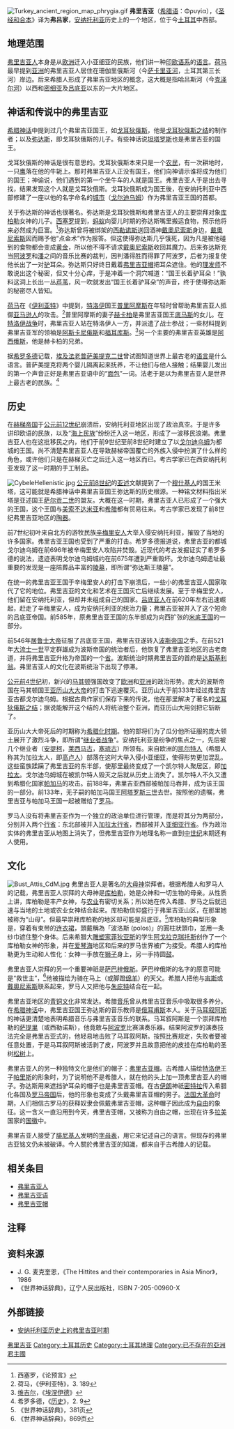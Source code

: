 {{noteTA
|1=zh-hans:弗里吉亚;zh-hant:佛里幾亞;
|2=zh-hans:吕底亚;zh-hant:利底亞;
}}
[[File:Turkey_ancient_region_map_phrygia.gif|thumbnail]]
'''弗里吉亚'''（[[希腊语|希腊语]]：Φρυγία），《[[和合本聖經|圣经和合本]]》译为'''弗吕家'''，[[安纳托利亚|安纳托利亚]]历史上的一个地区，位于今[[土耳其|土耳其]]中西部。
== 地理范围 ==
[[弗里吉亚人|弗里吉亚人]]本身是从[[欧洲|欧洲]]迁入小亚细亚的民族，他们讲一种[[印欧语系|印欧语系]]的[[语言|语言]]。[[荷马|荷马]]最早提到[[亚洲|亚洲]]的弗里吉亚人居住在珊伽里俄斯河（今[[萨卡里亚河|萨卡里亚河]]，土耳其第三长河）岸边。后来希腊人形成了弗里吉亚地区的概念，这大概是指哈吕斯河（今[[克泽尔河|克泽尔河]]）以西和[[密细亚|密细亚]]及[[吕底亚|吕底亚]]以东的一大片地区。

== 神话和传说中的弗里吉亚 ==
[[希腊神话|希腊神话]]中提到过几个弗里吉亚国王，如[[戈耳狄俄斯|戈耳狄俄斯]]，他是[[戈耳狄俄斯之结|戈耳狄俄斯之结]]的制作者；以及[[弥达斯|弥达斯]]，即戈耳狄俄斯的儿子。有些神话说[[坦塔罗斯|坦塔罗斯]]也是弗里吉亚的国王。

戈耳狄俄斯的神话是很有意思的。戈耳狄俄斯本来只是一个[[农民|农民]]，有一次耕地时，一只[[鹰|鹰]]落在他的牛轭上。那时弗里吉亚人正没有国王，他们向神请示谁将成为他们的国王；神谕说，他们遇到的第一个坐牛车的人就是国王。弗里吉亚人于是出去寻找，结果发现这个人就是戈耳狄俄斯。戈耳狄俄斯成为国王後，在安纳托利亚中西部修建了一座以他的名字命名的[[城市|城市]]（[[戈尔迪乌姆|戈尔迪乌姆]]）作为弗里吉亚王国的首都。

关于弥达斯的神话也很著名。弥达斯是戈耳狄俄斯和弗里吉亚人的主要崇拜对象[[库柏勒|库柏勒]]女神的儿子。[[西塞罗|西塞罗]]提到，[[蚂蚁|蚂蚁]]向婴儿时期的弥达斯嘴里搬运食物，预示他将来必然成为巨富。<ref>西塞罗，《论预言》</ref>弥达斯曾将被绑架的[[西勒诺斯|西勒诺斯]]送回酒神[[狄俄倪索斯|戴奧尼索斯]]身边，[[狄俄倪索斯|戴奧尼索斯]]因而赐予他“点金术”作为报答。但这使得弥达斯几乎饿死，因为凡是被他碰到的食物都会变成[[黄金|黄金]]，所以他不得不请求[[狄俄倪索斯|戴奧尼索斯]]收回其魔力。后来弥达斯充当[[阿波罗|阿波罗]]和[[潘_(希腊神话)|潘]]之间的音乐比赛的裁判，因判潘得胜而得罪了阿波罗，后者为报复使他长出了一对[[驴|驴]]耳朵。弥达斯只好终日戴着[[弗里吉亚帽|弗里吉亚帽]]把耳朵遮住。他的[[理发师|理发师]]不敢说出这个秘密，但又十分心痒，于是冲着一个洞穴喊道：“国王长着驴耳朵！”孰料这洞上长出一丛[[芦苇|芦苇]]，风一吹就发出“国王长着驴耳朵”的声音，终于使得弥达斯的秘密尽人皆知。

[[荷马|荷马]]在《[[伊利亚特|伊利亚特]]》中提到，[[特洛伊|特洛伊]]国王[[普里阿摩斯|普里阿摩斯]]在年轻时曾帮助弗里吉亚人抵御[[亚马逊人|亚马逊人]]的攻击。<ref>荷马，《伊利亚特》，3. 189</ref>普里阿摩斯的妻子[[赫卡柏|赫卡柏]]是弗里吉亚国王[[底马斯|底马斯]]的女儿。在[[特洛伊战争|特洛伊战争]]时，弗里吉亚人站在特洛伊人一方，并派遣了战士参战；一些材料提到弗里吉亚军的领袖是[[阿斯卡尼俄斯|阿斯卡尼俄斯]]和[[福耳库斯|福耳库斯]]。<ref>[[维吉尔|维吉尔]]，《[[埃涅伊德|埃涅伊德]]》</ref>另一个主要的弗里吉亚英雄是[[阿西俄斯|阿西俄斯]]，他是赫卡柏的兄弟。

据[[希罗多德|希罗多德]]记载，[[埃及|埃及]][[法老|法老]][[普萨美提克二世|普萨美提克二世]]曾试图知道世界上最古老的[[语言|语言]]是什么语言。普萨美提克将两个婴儿隔离起来抚养，不让他们与他人接触；结果婴儿发出的第一个声音正好是弗里吉亚语中的“[[面包|面包]]”一词。法老于是以为弗里吉亚人是世界上最古老的民族。<ref>希罗多德，《[[历史_(希罗多德)|历史]]》，2. 9</ref>

== 历史 ==
在[[赫梯帝国|赫梯帝国]]于[[公元前12世纪|公元前12世纪]]崩溃后，安纳托利亚地区出现了政治真空。于是许多讲印欧语的民族，以及“[[海上民族|海上民族]]”纷纷迁入这一地区，形成了一波移民浪潮。弗里吉亚人也在这批移民之内，他们于前9世纪至前8世纪时建立了以[[戈尔迪乌姆|戈尔迪乌姆]]为都城的王国。尚不清楚弗里吉亚人在导致赫梯帝国覆亡的外族入侵中扮演了什么样的角色，或许他们只是在赫梯灭亡之后迁入这一地区而已。考古学家已在西安纳托利亚发现了这一时期的手工制品。

[[File:CybeleHellenistic.jpg|thumbnail]]
[[公元前8世纪|公元前8世纪]]的[[亚述|亚述]]文献提到了一个[[穆什基人|穆什基人]]的国王米塔，这可能就是希腊神话中弗里吉亚国王弥达斯的历史根源。一种铭文材料指出米塔是亚述国王[[萨尔贡二世|萨尔贡二世]]的盟友。大概在这一时期，弗里吉亚人已形成了一个强大的王国，这个王国与[[美索不达米亚|美索不达米亚]]和[[希腊|希腊]]都有贸易往来。考古学家已发现了前8世纪弗里吉亚地区的[[陶器|陶器]]。

前7世纪初叶来自北方的游牧民族[[辛梅里安人|辛梅里安人]]大举入侵安纳托利亚，摧毁了当地的许多国家。弗里吉亚王国也受到了严重的打击。希罗多德报道说，弗里吉亚的都城戈尔迪乌姆在前696年被辛梅里安人攻陷并焚毁。近现代的考古发掘证实了希罗多德的说法，遗迹表明戈尔迪乌姆城约在前675年遭到严重毁坏。戈尔迪乌姆遗址最重要的发现是一座陪葬品丰富的[[陵墓|陵墓]]，即所谓“弥达斯王陵墓”。

在统一的弗里吉亚王国于辛梅里安人的打击下崩溃后，一些小的弗里吉亚人国家取代了它的地位。弗里吉亚的文化和艺术在王国灭亡后继续发展。至于辛梅里安人，他们留在安纳托利亚，但却并未组成自己的国家。[[吕底亚|吕底亚人]]在前620年左右迅速崛起，赶走了辛梅里安人，成为安纳托利亚的统治力量；弗里吉亚被并入了这个短命的吕底亚帝国。前585年，原弗里吉亚王国的东半部成为向西扩张的[[米底王国|米底王国]]的一部分。

前546年[[居鲁士大帝|居鲁士大帝]]征服了吕底亚王国，弗里吉亚遂转入[[波斯帝国|波斯帝国]]之手。在前521年[[大流士一世|大流士一世]]平定群雄成为波斯帝国的统治者后，他恢复了弗里吉亚地区的古老商道，并将弗里吉亚升格为帝国的一个[[省_(波斯帝国)|省]]。波斯统治时期弗里吉亚的首府是[[达斯基利翁|达斯基利翁]]。弗里吉亚人的文化在波斯统治下出现了停滞。

[[公元前4世纪|公元前4世纪]]初，新兴的[[马其顿|马其顿]]强国改变了[[欧洲|欧洲]]和[[亚洲|亚洲]]的政治形势。庞大的波斯帝国在马其顿国王[[亚历山大大帝|亚历山大大帝]]的打击下迅速覆灭。亚历山大于前333年经过弗里吉亚古都戈尔迪乌姆。根据古典作家们保存下来的传说，他在那里解决了著名的[[戈耳狄俄斯之结|戈耳狄俄斯之结]]；据说能解开这个结的人将统治整个亚洲，而亚历山大用剑把它斩断了。

亚历山大大帝死后的时期称为[[希腊化时期|希腊化时期]]。他的部将们为了瓜分他所征服的庞大领土展开了激烈斗争，即所谓“[[继业者战争|继业者战争]]”。安纳托利亚是纷争的焦点之一，先后被几个继业者（[[安提柯一世|安提柯]]，[[莱西马古|莱西马古]]，[[塞琉古一世|塞琉古]]）所领有。来自欧洲的[[凯尔特人|凯尔特人]]（希腊人称其为加拉太人，即[[高卢人|高卢人]]）部落在这时大举入侵小亚细亚，使得形势更加混乱。这些蛮族蹂躏了弗里吉亚的东半部，使那里最终变成了一个凯尔特人聚居区，即[[加拉太|加拉太]]。戈尔迪乌姆城在被凯尔特人毁灭之后就从历史上消失了。凯尔特人不久又遭到希腊化国家[[帕加马|帕加马]]的攻击。前188年，弗里吉亚西部被帕加马吞并，成为该王国的一部分。前133年，无子嗣的帕加马国王[[阿塔罗斯三世|阿塔罗斯三世]]去世。按照他的遗嘱，弗里吉亚与帕加马王国一起被赠给了[[罗马共和国|罗马]]。

罗马人没有将弗里吉亚作为一个独立的政治单位进行管理，而是将其分为两部分，分别并入两个[[罗马行省|行省]]：东北部被并入[[加拉太行省|加拉太行省]]，西部被并入[[亚细亚行省|亚细亚行省]]。作为政治实体的弗里吉亚从地图上消失了，但弗里吉亚作为地理名称一直到[[中世纪|中世纪]]末期还有人使用。

== 文化 ==
[[File:Bust_Attis_CdM.jpg|thumbnail]]
弗里吉亚人是著名的[[大母神|大母神]]崇拜者。根据希腊人和罗马人的记载，弗里吉亚人崇拜的大母神是[[库柏勒|库柏勒]]，她是众神和一切生物的母亲。从性质上讲，库柏勒是丰产女神，与[[农业|农业]]有密切关系；所以她在传入希腊、罗马之后就迅速与当地的土地或农业女神结合起来。库柏勒信仰盛行于弗里吉亚山区，在那里她被称为“山母”。但最早崇拜库柏勒的地区却可能是吕底亚。<ref>《世界神话辞典》，381页</ref>库柏勒的典型形象是，穿着有束带的[[连衣裙|连衣裙]]，頭戴稱為「波洛斯 (polos)」的圓柱狀頭巾，並用一条纱巾遮住整个身体。后来希腊大[[雕塑|雕塑家]][[菲狄亚斯|菲狄亚斯]]的学生[[阿戈拉克瑞托斯|阿戈拉克瑞托斯]]创作了一个库柏勒女神的形象，并在[[爱琴海|爱琴海]]地区和后来的罗马世界被广为接受。希腊人的库柏勒更为生动和人性化：女神一手放在[[狮子|狮子]]身上，另一手持圆[[鼓|鼓]]。

弗里吉亚人崇拜的另一个重要神祇是[[萨巴梓俄斯|萨巴梓俄斯]]。萨巴梓俄斯的名字的原意可能是“救世主”，<ref>《世界神话辞典》，869页</ref>他被描绘为骑在马上（或脚蹬[[绵羊|绵羊]]）的天父。希腊人把他与[[宙斯|宙斯]]或[[狄俄倪索斯|戴奧尼索斯]]联系起来，罗马人又把他与[[朱庇特|朱庇特]]结合在一起。

弗里吉亚地区的[[青铜文化|青铜文化]]非常发达。希腊[[音乐|音乐]]曾从弗里吉亚音乐中吸取很多养分。在[[希腊神话|希腊神话]]中，弗里吉亚国王弥达斯的音乐教师是[[俄耳甫斯|俄耳甫斯]]本人。关于[[马耳叙阿斯|马耳叙阿斯]]的神话更清楚地表明希腊音乐与弗里吉亚音乐的联系。马耳叙阿斯是一个崇拜库柏勒的[[萨提里|萨提里]]（或西勒诺斯），他竟敢与[[阿波罗|阿波罗]]比赛演奏乐器。结果阿波罗的演奏技法完全是弗里吉亚式的，他轻易地击败了马耳叙阿斯。按照比赛规定，失败者要被任意处置，于是马耳叙阿斯被活剥了皮，阿波罗并且故意把他的皮挂在库柏勒的圣树[[松树|松树]]上。

弗里吉亚人的另一种独特文化是他们的帽子：[[弗里吉亚帽|弗里吉亚帽]]。古希腊人描绘[[特洛伊|特洛伊]]王子[[帕里斯|帕里斯]]的形象时，为了说明他不是希腊人，就在他的头上加一顶弗里吉亚人的帽子。弥达斯用来遮挡驴耳朵的帽子也是弗里吉亚帽。在古[[伊朗|伊朗]]神祇[[密特拉|密特拉]]传入希腊化各国及[[罗马帝国|罗马帝国]]后，他的形象也变成了头戴弗里吉亚帽的男子。[[法国大革命|法国大革命]]时期，人们相信古罗马的获释奴隶会佩戴弗里吉亚帽，这种帽子因此成为[[自由|自由]]的象征。这一含义一直沿用到今天，弗里吉亚帽，又被称为自由之帽，出现在许多[[拉美|拉美]]国家的[[国徽|国徽]]中。

弗里吉亚人接受了[[腓尼基人|腓尼基人]]发明的[[字母表|字母表]]，用它来记述自己的语言。但现存的弗里吉亚铭文仍未被破译。今人關於弗里吉亚的知識，都来自于古希腊人的记载。

== 相关条目 ==
* [[弗里吉亚人|弗里吉亚人]]
* [[弗里吉亚语|弗里吉亚语]]
* [[弗里吉亚帽|弗里吉亚帽]]

== 注释 ==
{{Reflist}}

== 资料来源 ==
* J. G. 麦克奎恩，《The Hittites and their contemporaries in Asia Minor》，1986
* 《世界神话辞典》，辽宁人民出版社，ISBN 7-205-00960-X

== 外部链接 ==
{{Commons|Phrygia|弗里吉亚}}
* [https://web.archive.org/web/20061206111302/http://www.ancientanatolia.com/historical/phrygian_period.htm 安纳托利亚历史上的弗里吉亚时期] {{en}}

{{Ancient kingdoms in Anatolia}}
{{历史上的安纳托利亚地区}}
[[Category:弗里吉亚|]]
[[Category:土耳其历史|Category:土耳其历史]]
[[Category:土耳其地理|Category:土耳其地理]]
[[Category:已不存在的亞洲君主國|Category:已不存在的亞洲君主國]]